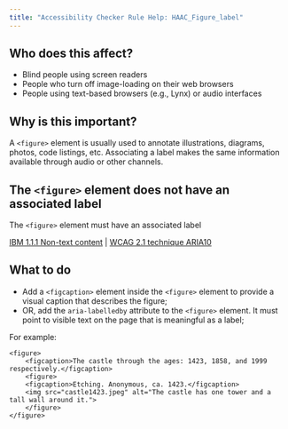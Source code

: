 ```yaml
---
title: "Accessibility Checker Rule Help: HAAC_Figure_label"
---
```


<div className="toolHelp">
<Row>
<Column colLg={5} colMd={3} colSm={4} className="toolLeft">

## Who does this affect?

* Blind people using screen readers
* People who turn off image-loading on their web browsers
* People using text-based browsers (e.g., Lynx) or audio interfaces

## Why is this important?

A `<figure>` element is usually used to annotate illustrations, diagrams, photos, code listings, etc. Associating a label makes the same information available through audio or other channels.

</Column>
<Column colLg={11} colMd={5} colSm={4} className="toolMain">

<div id="locLevel"></div>

## The `<figure>` element does not have an associated label
The `<figure>` element must have an associated label

[IBM 1.1.1 Non-text content](http://www.ibm.com/able/guidelines/ci162/non_text_content.html) | [WCAG 2.1 technique ARIA10](https://www.w3.org/WAI/WCAG21/Techniques/aria/ARIA10)

<div id="locSnippet"></div>

## What to do

* Add a `<figcaption>` element inside the `<figure>` element to provide a visual caption that describes the figure; 
* OR, add the `aria-labelledby` attribute to the `<figure>` element. It must point to visible text on the page that is meaningful as a label;

For example:

```
<figure>
	<figcaption>The castle through the ages: 1423, 1858, and 1999 respectively.</figcaption>
	<figure>
	<figcaption>Etching. Anonymous, ca. 1423.</figcaption>
	<img src="castle1423.jpeg" alt="The castle has one tower and a tall wall around it.">
	</figure>
</figure>
```

</Column>
</Row>
</div>


